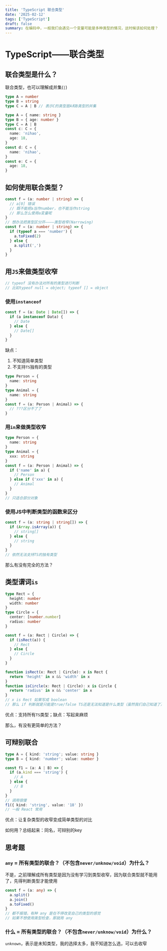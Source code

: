 ```yaml
---
title: 'TypeScript 联合类型'
date: '2025-02-12'
tags: ['TypeScript']
draft: false
summary: 在编码中，一般我们会遇见一个变量可能是多种类型的情况，这时候该如何处理？
---
```


# TypeScript——联合类型

## 联合类型是什么？

联合类型，也可以理解成并集(`|`)

```typescript
type A = number
type B = string
type C = A | B // 表示C的类型是A和B类型的并集

type A = { name: string }
type B = { age: number }
type C = A | B
const c: C = {
  name: 'nihao',
  age: 18,
}
const d: C = {
  name: 'nihao',
}
const e: C = {
  age: 18,
}
```

## 如何使用联合类型？

```typescript
const f = (a: number | string) => {
  // a[0] 错误
  // 既不能把a当作number，也不能当作string
  // 那么怎么使用a变量呢
}
// 想办法把类型区分开————类型收窄(Narrowing)
const f = (a: number | string) => {
  if (typeof a === 'number') {
    a.toFixed(2)
  } else {
    a.split(',')
  }
}
```

## 用`JS`来做类型收窄

```typescript
// typeof 没有办法对所有的类型进行判断
// 比如typeof null = object; typeof [] = object
```

### 使用`instanceof`

```typescript
const f = (a: Date | Date[]) => {
  if (a instanceof Data) {
    // Date
  } else {
    // Date[]
  }
}
```

缺点：

1. 不知道简单类型
2. 不支持`TS`独有的类型

```typescript
type Person = {
  name: string
}
type Animal = {
  name: string
}
const f = (a: Person | Animal) => {
  // ???区分不了了
}
```

### 用`in`来做类型收窄

```typescript
type Person = {
  name: string
}
type Animal = {
  xxx: string
}
const f = (a: Person | Animal) => {
  if ('name' in a) {
    // Person
  } else if ('xxx' in a) {
    // Animal
  }
}
// 只适合部分对象
```

### 使用JS中判断类型的函数来区分

```typescript
const f = (a: string | string[]) => {
  if (Array.isArray(a)) {
    // string[]
  } else {
    // string
  }
}
// 依然无法支持TS的独有类型
```

那么有没有完全的方法？

## 类型谓词`is`

```typescript
type Rect = {
  height: number
  width: number
}
type Circle = {
  center: [number.number]
  radius: number
}

const f = (a: Rect | Circle) => {
  if (isRect(a)) {
    // Rect
  } else {
    // Circle
  }
}

function isRect(x: Rect | Circle): x is Rect {
  return 'height' in x && 'width' in x
}
function isCircle(x: Rect | Circle): x is Circle {
  return 'radius' in x && 'center' in x
}
// x is Rect 如果写成 boolean
// 那么 if 判断就是只能是true/false TS还是无法知道是什么类型（虽然我们自己知道了）
```

优点：支持所有`TS`类型；缺点：写起来麻烦

那么，有没有更简单的方法？

## 可辩别联合

```typescript
type A = { kind: 'string'; value: string }
type B = { kind: 'number'; value: number }

const f1 = (a: A | B) => {
  if (a.kind === 'string') {
    // A
  } else {
    // B
  }
}
// 调用很傻
f1({ kind: 'string', value: '18' })
// 一般 React 常用
```

优点：让复杂类型的收窄变成简单类型的对比

如何用？总结起来：同名，可辩别的key

## 思考题

### `any` = 所有类型的联合？（不包含`never/unknow/void`）为什么？

不是，之前理解成所有类型是因为没有学习到类型收窄，因为联合类型就不能用了，先得判断类型才能使用

```typescript
const f = (a: any) => {
  a.split()
  a.join()
  a.toFixed()
}
// 都不报错，有种 any 是在不停改变自己的类型的感觉
// 如果不想使用类型检查，那就用 any
```

### 什么 = 所有类型的联合？（不包含`never/unknow/void`）为什么？

`unknown`，表示是未知类型，我的选择太多，我不知道怎么选，可以去收窄
